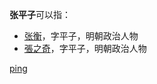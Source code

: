 '''张平子'''可以指：
* [[张衡|张衡]]，字平子，明朝政治人物
* [[張之奇|張之奇]]，字平子，明朝政治人物

{{disambig}}

[[Category:三字张姓人名消歧义|ping]]